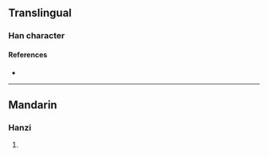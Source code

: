 {{character info/new}}
{{character info|0x2F83C}}
==Translingual==

===Han character===
{{Han char|rn=30|rad=口|as=04|sn=7|four=|canj=RMT|ids=⿰口开,⿰口幵}}

====References====
* {{Han ref|kx=0181.020|dkj=03525|dj=0405.200|hdz=10585.020|uh=549E|ud=21662}}

----

==Mandarin==

===Hanzi===
{{cmn-hanzi|pin=[[xiàn]] ([[xian4]])|wg=hsien<sup>4</sup>}}

# {{defn|lang=cmn|sort=口04}}